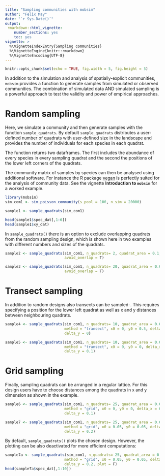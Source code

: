 ```yaml
---
title: "Sampling communities with mobsim"
author: "Felix May"
date: "`r Sys.Date()`"
output:
 rmarkdown::html_vignette:
    number_sections: yes
    toc: yes
vignette: >
  %\VignetteIndexEntry{Sampling communities}
  %\VignetteEngine{knitr::rmarkdown}
  %\VignetteEncoding{UTF-8}
---
```



```r
knitr::opts_chunk$set(echo = TRUE, fig.width = 5, fig.height = 5)
```

In addition to the simulation and analysis of spatially-explicit communities,
`mobsim` provides a function to generate samples from simulated or observed communities. 
The combination of simulated data AND simulated sampling is a powerful approach
to test the validity and power of empirical approaches.

# Random sampling

Here, we simulate a community and then generate samples with the function
`sample_quadrats`. By default `sample_quadrats` distributes a user-defined
number of quadrats with user-defined size in the landscape and provides the
number of individuals for each species in each quadrat.

The function returns two dataframes. The first includes the abundance of every 
species in every sampling quadrat and the second the positions of the lower left
corners of the quadrats.

The community matrix of samples by species can then be analysed using additional 
software. For instance the R package [vegan](https://CRAN.R-project.org/package=vegan)
is perfectly suited for the analysis of community data. See the vignette **Introduction
to `mobsim`** for a worked example.

```r
library(mobsim)
sim_com1 <- sim_poisson_community(s_pool = 100, n_sim = 20000)
```

```r
sample1 <- sample_quadrats(sim_com1)

head(sample1$spec_dat[,1:6])
head(sample1$xy_dat)
```

In `sample_quadrats()` there is an option to exclude overlapping quadrats from the 
random sampling design, which is shown here in two examples with different numbers and sizes
of the quadrats.

```r
sample2 <- sample_quadrats(sim_com1, n_quadrats= 2, quadrat_area = 0.1,
                           avoid_overlap = T)
```

```r
sample3 <- sample_quadrats(sim_com1, n_quadrats= 20, quadrat_area = 0.001,
                           avoid_overlap = T)
```

# Transect sampling

In addition to random designs also transects can be sampled-. This requires
specifying a position for the lower left quadrat as well as x and y distances 
between neighbouring quadrats.

```r
sample4 <- sample_quadrats(sim_com1, n_quadrats= 10, quadrat_area = 0.005,
                           method = "transect", x0 = 0, y0 = 0.5, delta_x = 0.1,
                           delta_y = 0)

sample5 <- sample_quadrats(sim_com1, n_quadrats= 10, quadrat_area = 0.005,
                           method = "transect", x0 = 0, y0 = 0, delta_x = 0.1,
                           delta_y = 0.1)
```
                      
# Grid sampling

Finally, sampling quadrats can be arranged in a regular lattice. For this design
users have to choose distances among the quadrats in x and y dimension as shown
in the example.

```r
sample6 <- sample_quadrats(sim_com1, n_quadrats= 25, quadrat_area = 0.005,
                           method = "grid", x0 = 0, y0 = 0, delta_x = 0.1,
                           delta_y = 0.1)

sample7 <- sample_quadrats(sim_com1, n_quadrats= 25, quadrat_area = 0.005,
                           method = "grid", x0 = 0.05, y0 = 0.05, delta_x = 0.2,
                           delta_y = 0.2)
```

By default, `sample_quadrats()` plots the chosen design. However, the plotting
can be also deactivated for more efficient computations:

```r
sample7a <- sample_quadrats(sim_com1, n_quadrats= 25, quadrat_area = 0.005,
                           method = "grid", x0 = 0.05, y0 = 0.05, delta_x = 0.2,
                           delta_y = 0.2, plot = F)
head(sample7a$spec_dat[,1:10])
```


